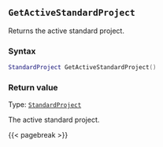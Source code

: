## `GetActiveStandardProject`

Returns the active standard project.

### Syntax {-}

``` .lua
StandardProject GetActiveStandardProject()
```

### Return value {-}

Type: [`StandardProject`](#standardproject) \

The active standard project.

{{< pagebreak >}}

